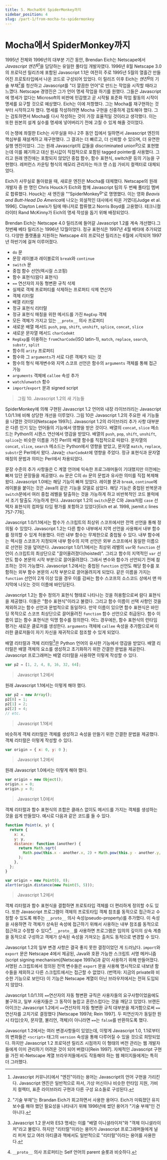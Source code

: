 ```yaml
---
title: 5. Mocha에서 SpiderMonkey까지
sidebar_position: 4
slug: /part-1/from-mocha-to-spidermonkey
---
```


# Mocha에서 SpiderMonkey까지

1995년 전체와 1996년의 대부분 기간 동안, Brendan Eich는 Netscape에서 _Javascript 엔진_<sup>g</sup>[^25]을 담당하는 유일한 풀타임 개발자였다. 1996년 8월 Netscape 3.0의 프로덕션 릴리즈에 포함된 Javascript 1.1은 여전히 주로 1995년 5월의 열흘간 만들어진 프로토타입에서 나온 코드로 구성되어 있었다. 이 릴리즈 이후 Eich는 _엔진_<sup>g</sup>의 기술 부채[^26]를 청산하고 Javascript를 "더 깔끔한 언어"로 만드는 작업을 시작할 때라고 느꼈다. Netscape 경영진은 그가 언어 명세 작업을 하기를 원했다. 그들은 Javascript에 명세가 없다는 Microsoft의 비판에 민감했고 곧 시작될 표준화 작업 활동의 시작이 명세를 요구할 것으로 예상했다. Eich는 이에 저항했다. 그는 Mocha를 재구현하는 것부터 시작하고자 했다. 명세를 작성하려면 Mocha 구현을 신중하게 검토해야 했다. 그는 검토하면서 Mocha를 다시 작성하는 것이 가장 효율적일 것이라고 생각했다. 이는 또한 원본의 설계 실수를 명세에 넣어버리기 전에 고칠 수 있게 해줄 것이었다.

이 논쟁에 좌절한 Eich는 사무실을 떠나 2주 동안 집에서 일하면서 Javascript 엔진의 핵심부를 재설계하고 재구현했다. 그 결과는 더 빠르고, 더 신뢰할 수 있으며, 더 유연한 실행 엔진이었다. 그는 원래 Javascript의 값들을 discriminated union<sup>g</sup>으로 표현했는데 이를 폐기하고 대신 원시값이 직접적으로 포함된 tagged pointer를 사용했다. 그리고 원래 엔진에는 포함되지 않았던 중첩 함수, 함수 표현식, switch문 등의 기능을 구현했다. 레퍼런스 카운팅 형식의 메모리 관리자는 마크 앤 스윕 가비지 컬렉터로 대체되었다.

Eich가 사무실로 돌아왔을 때, 새로운 엔진은 Mocha를 대체했다. Netscape의 원래 개발자 중 한 명인 Chris Houck가 Eich와 함께 Javascript 팀의 두 번째 풀타임 멤버로 합류했다. Houck는 새 엔진을 "“SpiderMonkey<sup>g</sup>"로 명명했다. 이는 영화 *Beavis and Butt-Head Do America*에 나오는 외설적인 대사에서 따온 거였다[Judge et al. 1996]. Clayton Lewis가 팀에 매니저로 합류했고 Norris Boyd를 고용했다. 테크니컬 라이터 Rand McKinny가 Eich의 명세 작성을 돕기 위해 배정되었다.

Brendan Eich는 Netscape 4.0 릴리즈에 들어갈 Javascript 1.2를 계속 개선했다.그 첫번째 베타 릴리즈는 1996년 12월이었다. 정규 표현식은 1997년 4월 베타에 추가되었다. 다양한 플랫폼을 지원하는 Netscape 4의 프로덕션 릴리즈는 6월에 시작되어 1997년 하반기에 걸쳐 이루어졌다.

- `do` 문
- 문장 레이블과 레이블로의 `break`와 `continue`
- `switch` 문
- 중첩 함수 선언(렉시컬 스코핑)
- 함수 표현식(람다 표현식)
- `==` 연산자의 자동 형변환 규칙 삭제
- 실제로 객체 프로퍼티를 삭제하는 프로퍼티 삭제 연산자
- 객체 리터럴
- 배열 리터럴
- 정규 표현식 리터럴
- 정규 표현식 매칭을 위한 메서드를 가진 `RegExp` 객체
- 모든 객체가 가지고 있는 `__proto__` 의사 프로퍼티
- 새로운 배열 메서드 `push`, `pop`, `shift`, `unshift`, `splice`, `concat`, `slice`
- 새로운 문자열 메서드 `charCodeAt`
- `RegExp`를 이용하는 `fromCharCode`(ISO latin-1), `match`, `replace`, `search`, `substr`, `split`
- 함수의 `arity` 프로퍼티
- 함수와 그 `arguments`가 서로 다른 객체가 되는 것
- 함수의 형식 매개변수와 지역 스코프 선언은 함수의 `arguments` 객체를 통해 접근 가능
- `arguments` 객체에 `callee` 속성 추가
- `watch`/`unwatch` 함수
- `import`/`export` 문과 signed script

> 그림 10. Javascript 1.2의 새 기능들

SpiderMonkey에 의해 구현된 Javascript 1.2 언어와 내장 라이브러리는 Javascript 1.0/1.1에 비해 상당한 개선을 이루었다. 그림 10은 Javascript 1.2의 주요한 새 기능들을 나열한 것이다[Netscape 1997c]. Javascript 1.2의 라이브러리 추가 사항 대부분은 다른 인기 있는 언어들의 기능에서 영향을 받은 것이다. 배열의 `concat`, `slice` 메소드는 Python의 시퀀스 연산에서 영감을 받았다. 배열의 `push`, `pop`, `shift`, `unshift`, `splice`는 비슷한 이름을 가진 Perl의 배열 함수를 직접적으로 따왔다. 문자열의 `concat`, `slice`, `search` 메소드는 Python에서 영향을 받았고, 문자열 `match`, `replace`, `substr`은 Perl에서 왔다. Java는 `charCodeAt`에 영향을 주었다. 정규 표현식과 문자열 매칭의 문법과 의미는 Perl에서 차용되었다.

문장 수준의 추가 사항들은 C 계열 언어에 익숙한 프로그래머들이 기대했지만 이전에는 빠져 있던 문장들을 제공했다. `do` 문은 C의 `do` 문의 문법과 유사한 의미를 직접 복제해왔다. Javascript 1.0에는 해당 기능이 빠져 있었다. 레이블 문과 `break`, `continue`에 레이블을 붙이는 것은 Java의 같은 기능을 모델로 삼았다. 해당 기능은 중첩된 반복문과 `switch`문에서 여러 중첩 레벨을 탈출하는 것을 가능하게 하고 비반복적인 코드 블럭에서 조기 탈출도 가능하게 한다. Javascript 1.2의 `switch`문은 C와 Java처럼 `case` 선택자 표현식의 컴파일 타임 평가를 포함하고 있었다[Eich et al. 1998, jsemit.c lines 757-776].

Javascript 1.0/1.1에서는 함수가 스크립트의 최상위 스코프에서만 전역 선언을 통해 정의될 수 있었다. Javascript 1.2는 다른 함수 내부에서 지역 선언을 사용해서 내부 함수를 정의할 수 있게 허용했다. 이런 내부 함수는 무제한으로 중첩될 수 있다. 내부 함수에는 렉시컬 스코프가 지정되며 내부 함수의 지역 선언은 외부 스코프에서 동일한 이름으로 선언된 것을 덮어쓴다. Javascript 1.0/1.1에서는 최상위 레벨의 `var`와 `function` 선언이 스크립트의 최상단으로 "끌어올려졌다(hoisted)". 그리고 함수의 지역적인 `var` 선언도 함수 본문의 시작 부분으로 끌어올려졌다. 그래서 변수와 함수가 선언되기 전에 참조하는 것이 가능했다. Javascript 1.2에서는 중첩된 `function` 선언도 해당 함수를 포함하는 외부 함수 본문의 시작 부분으로 끌어올려지게 되었다. 같은 이름을 가지는 `function` 선언이 2개 이상 있을 경우 이를 감싸는 함수 스코프의 소스코드 상에서 맨 마지막에 나오는 것이 이름에 바인딩된다.

Javascript 1.2는 함수 정의가 표현식 형태로 나타나는 것을 허용함으로써 람다 표현식을 제공했다. 이들은 "함수 표현식"이라고 불렸다. 그리고 함수 이름이 선택 사항인 것을 제외하고는 함수 선언과 문법적으로 동일하다. 만약 이름이 있으면 함수 표현식은 바인딩 목적으로 스코프 최상단으로 끌어올려진 `function` 함수 선언으로 취급된다. 함수 이름이 없는 함수 표현식은 익명 함수를 정의한다. 어느 경우에든, 함수 표현식의 런타임 평가는 새로운 클로저를 생성한다. `arguments` 객체에 `callee` 속성을 추가함으로써 이러한 클로저들이 자기 자신을 재귀적으로 참조할 수 있게 되었다.

배열 리터럴과 객체 리터럴[^28]은 Python 언어의 유사한 기능에서 영감을 받았다. 배열 리터럴은 배열 객체의 요소를 생성하고 초기화하기 위한 간결한 문법을 제공한다. Javascript 프로그래머는 배열 리터럴을 사용하면 이렇게 작성할 수 있다.

```js
var p2 = [1, 2, 4, 8, 16, 32, 64];
```

> Javascript 1.2에서

원래 Javascript 1.1에서는 이렇게 해야 했다.

```js
var p2 = new Array();
p2[0] = 1;
p2[1] = 2;
p2[2] = 4;
// etc.
```

> Javascript 1.1에서

비슷하게 객체 리터럴은 객체를 생성하고 속성을 만들기 위한 간결한 문법을 제공했다. 객체 리터럴은 이렇게 작성할 수 있다.

```js
var origin = { x: 0, y: 0 };
```

> Javascript 1.2에서

원래 Javascript 1.0에서는 이렇게 해야 했다.

```js
var origin = new Object();
origin.x = 0;
origin.y = 0;
```

> Javascript 1.0에서

객체 리터럴과 함수 표현식의 조합은 클래스 없이도 메서드를 가지는 객체를 생성하는 것을 쉽게 만들었다. 예시로 다음과 같은 코드를 들 수 있다.

```js
function Point(x, y) {
  return {
    x: x,
    y: y,
    distance: function (another) {
      return Math.sqrt(
        Math.pow(this.x - another.x, 2) + Math.pow(this.y - another.y, 2)
      );
    },
  };
}

var origin = new Point(0, 0);
alert(origin.distance(new Point(5, 5)));
```

> Javascript 1.2에서

객체 리터럴과 함수 표현식을 결합하면 프로토타입 객체를 더 편리하게 정의할 수도 있다. 또한 Javascript 프로그램이 객체의 프로토타입 객체 참조를 동적으로 접근하고 수정할 수 있도록 해주는 `__proto__` 의사 속성(pseudo-property)를 추가했다. 이 속성을 사용하면 각 객체가 상속된 속성에 접근하기 위해서 사용하는 내부 참조를 동적으로 접근하고 수정할 수 있다[^29]. `__proto__`를 사용하면 프로그램은 임의의 깊이의 상속 계층을 동적으로 구성하고 객체가 상속된 속성을 가져오는 출처도 동적으로 변경할 수 있다.

Javascript 1.2의 일부 변경 사항은 결국 좋지 못한 결정이었던 게 드러났다. `import`와 `export` 문은 Netscape 4에서 제공된, Java와 호환 가능한 스크립트 서명 메커니즘(script signing mechanism)[Netscape 1997a]과 같이 사용하기 위해 만들어졌다. 서명된 스크립트에서 정의된 전역 변수들은 `export` 문을 사용해 명시적으로 내보낸 함수들을 제외하고 다른 스크립트에서는 접근할 수 없었다. (번역자: 지금의 private와 비슷한 기능으로 보인다) 이 기능은 Netscape 계열이 아닌 브라우저에서는 전혀 도입되지 않았다.

Javascript 1.0/1.1의 `==`연산자의 자동 형변환 규칙은 사용자들의 요구사항이었음에도 불구하고, 일부 사용자들은 그 동작이 놀랍고 혼란스럽다는 것을 깨닫고 있었다. 브랜든 아이크는 Javascript 1.2에서 `==`연산자의 자동 형변환 규칙 대부분을 제거함으로써 `==` 연산자를 고치기로 결정했다 [Netscape 1997d; Rein 1997]. 두 피연산자가 동일한 원시 타입(숫자, 문자열, 불리언, 객체)이 아니라면 `==`는 `false`를 반환하도록 했다.

Javascript 1.2에서는 여러 변경사항들이 있었는데, 이렇게 Javascript 1.0, 1.1로부터의 변화들은 `<script>` 태그의 `version` 속성을 통해 다루어질 수 있을 것으로 희망되었다. 하지만 Javascript 1.2 프로덕션 릴리즈 시점까지 이 형태의 버전 관리는 웹 개발자들에게 이미 관리하기 어려운 것이 되어 버렸다[Rein 1997]. 자체적인 Javascript 구현을 가진 비-Netscape 계열 브라우저들에서도 작동해야 하는 웹 페이지들에게는 특히 더 그러했다.

[^25]: Javascript 커뮤니티에서 "엔진"이라는 용어는 Javascript의 언어 구현을 가리킨다. Javascript 엔진은 일반적으로 파서, 가상 머신이나 비슷한 런타임 지원, 가비지 컬렉터, 표준 라이브러리 구현과 다른 구성 요소들로 구성된다.
[^26]: "기술 부채"는 Brandan Eich가 회고하면서 사용한 용어다. Eich가 미뤄졌던 유지보수를 해야 했던 필요성을 나타내기 위해 1996년에 썼던 용어가 "기술 부채"인 건 아니다.
[^27]: SpiderMonkey는 이후의 Netscape와 Mozilla 브라우저에 있는 Javascript 하위 체제를 나타내는 이름이 되었다. 2020년에도 Mozilla는 그 이름을 쓴다. 실제의 구현 기술은 몇 번 바뀌었는데도 말이다.
[^28]: Javascript 1.2 문서와 ES3 명세는 이를 "배열 이니셜라이저"와 "객체 이니셜라이저"라고 불렀다. 하지만 "리터럴"이라는 용어가 Javascript 프로그래머들에게 널리 퍼져 있고 여러 아티클과 책에서도 일반적으로 "리터럴"이라는 용어를 사용한다.
[^29]: `__proto__` 의사 프로퍼티는 Self 언어의 parent 슬롯과 비슷하다.

